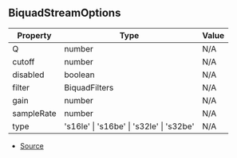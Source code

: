 ## BiquadStreamOptions

| Property | Type | Value |
| ----------- | ----------- | ----------- |
| Q | number | N/A |
| cutoff | number | N/A |
| disabled | boolean | N/A |
| filter | BiquadFilters | N/A |
| gain | number | N/A |
| sampleRate | number | N/A |
| type | 's16le' \| 's16be' \| 's32le' \| 's32be' | N/A |


- [Source](https://github.com/Androz2091/discord-player/blob/e5339f1/packages/equalizer/src/biquad/BiquadStream.ts#L6)